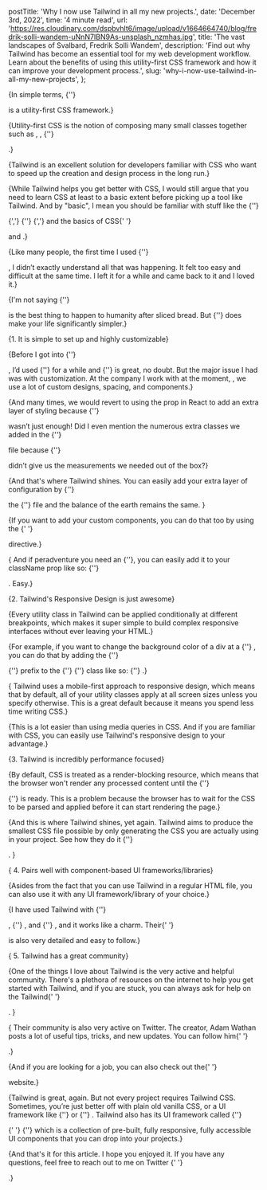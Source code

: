 
  postTitle: 'Why I now use Tailwind in all my new projects.',
  date: 'December 3rd, 2022',
  time: '4 minute read',
  url: 'https://res.cloudinary.com/dspbvhlt6/image/upload/v1664664740/blog/fredrik-solli-wandem-uNnN7IBN9As-unsplash_nzmhas.jpg',
  title: 'The vast landscapes of Svalbard, Fredrik Solli Wandem',
  description:
    'Find out why Tailwind has become an essential tool for my web development workflow. Learn about the benefits of using this utility-first CSS framework and how it can improve your development process.',
  slug: 'why-i-now-use-tailwind-in-all-my-new-projects',
};

<InfoNote note="Tailwind CSS is awesome!" />

{<Text>In simple terms, {''}

<ExternalUrl href='https://tailwindcss.com/' text='Tailwindcss' /> is a
utility-first CSS framework.</Text>}

{<Text>Utility-first CSS is the notion of composing many small classes together
such as <BoldText text='flex' />, <BoldText text='pt-4' />, {''}

<BoldText text='text-center' />.</Text>}

{<Text>Tailwind is an excellent solution for developers familiar with CSS who
want to speed up the creation and design process in the long run.</Text>}

{<Text>While Tailwind helps you get better with CSS, I would still argue that
you need to learn CSS at least to a basic extent before picking up a tool like
Tailwind. And by "basic", I mean you should be familiar with stuff like the {''}

<ExternalUrl
  href="https://developer.mozilla.org/en-US/docs/Learn/CSS/Building_blocks/The_box_model"
  text="box model"
/>
{','} {''}
<ExternalUrl
  href="https://developer.mozilla.org/en-US/docs/Web/CSS/CSS_Flexible_Box_Layout/Basic_Concepts_of_Flexbox"
  text="using flexbox"
/>
{','} and the basics of CSS{' '}

<ExternalUrl
  href="https://developer.mozilla.org/en-US/docs/Web/CSS/CSS_Animations/Using_CSS_animations"
  text="animations"
/> and <ExternalUrl
  href="https://developer.mozilla.org/en-US/docs/Web/CSS/CSS_Transitions/Using_CSS_transitions"
  text="transitions"
/>.</Text>}

<DangerNote note="I do not think it’s such a great idea to use Tailwind if you are not familiar with plain old vanilla CSS." />

{<Text>Like many people, the first time I used {''}

<ExternalUrl href='https://tailwindcss.com/' text='Tailwind' />, I didn’t
exactly understand all that was happening. It felt too easy and difficult at the
same time. I left it for a while and came back to it and I loved
it.</Text>}

{<Text>I'm not saying {''}

<ExternalUrl href='https://tailwindcss.com/' text='Tailwind' /> is the best
thing to happen to humanity after sliced bread. But {''}
<ExternalUrl href='https://tailwindcss.com/' text='Tailwind' /> does make your
life significantly simpler.</Text>}

<AnchorTag
  text="Here are a few reasons why I love and use Tailwind"
  href="why-I-love-and-use-Tailwind"
/>

{<ListNumber>1. It is simple to set up and highly customizable</ListNumber>}

{<Text>Before I got into {''}

<ExternalUrl href='https://tailwindcss.com/' text='Tailwind' />, I’d used {''}
<ExternalUrl href='https://getbootstrap.com/' text='Bootstrap' /> for a while and {''}
<ExternalUrl href='https://getbootstrap.com/' text='Bootstrap' /> is great, no
doubt. But the major issue I had was with customization. At the company I work with at the moment, <ExternalUrl href='https://dojah.io/' text='Dojah' />,
we use a lot of custom designs, spacing, and components.</Text>}

{<Text>And many times, we would revert to using the <QuoteText quote='style' />
prop in React to add an extra layer of styling because {''}

<ExternalUrl href="https://getbootstrap.com/" text="Bootstrap" /> wasn’t just enough!
Did I even mention the numerous extra classes we added in the {''}

<QuoteText quote="global.css" /> file because {''}

<ExternalUrl href='https://getbootstrap.com/' text='Bootstrap' /> didn’t give us
the measurements we needed out of the box?</Text>}

<InfoNote
  note="I'm not comparing both tools because they are intrinsically different.
Bootstrap is great if you need an already-built set of tools and components to
plug into. Tailwind on the other hand provides you with the utilities and you
build every other thing yourself."
/>

{<Text>And that's where Tailwind shines. You can easily add your extra layer of
configuration by {''}

<ExternalUrl
  href="https://tailwindcss.com/docs/customizing-spacing#extending-the-default-spacing-scale"
  text="extending"
/> the {''} <QuoteText quote="tailwind.config" /> file and the balance of the earth
remains the same. </Text>}

{<Text>If you want to add your custom components, you can do that too by using
the {' '}

<ExternalUrl
  href="https://tailwindcss.com/docs/reusing-styles#extracting-classes-with-apply"
  text="@apply"
/> directive.</Text>}

{<Text> And if peradventure you need an {''}<ExternalUrl
  href="https://tailwindcss.com/docs/adding-custom-styles#using-arbitrary-values"
  text="arbitrary value"
/>, you can easily add it to your className prop like so: {''}

<QuoteText quote="top-[117px]" />. Easy.</Text>}

{<ListNumber extraMarginTop>2. Tailwind's Responsive Design is just
awesome</ListNumber>}

{<Text>Every utility class in Tailwind can be applied conditionally at different
breakpoints, which makes it super simple to build complex responsive interfaces
without ever leaving your HTML.</Text>}

{<Text>For example, if you want to change the background color of a div at a
{''} <ExternalUrl
  href="https://tailwindcss.com/docs/responsive-design#responsive-design"
  text="specific breakpoint" />, you can do that by adding the {''}

<QuoteText quote="md" /> {''} prefix to the {''} <QuoteText quote="bg" /> {''}
class like so: {''} <QuoteText quote="bg-red-500 md:bg-blue-500 text-white xl:text-grey" />.</Text>}

{<Text> Tailwind uses a mobile-first approach to responsive design, which means
that by default, all of your utility classes apply at all screen sizes unless
you specify otherwise. This is a great default because it means you spend less
time writing CSS.</Text>}

{<Text>This is a lot easier than using media queries in CSS. And if you are
familiar with CSS, you can easily use Tailwind's responsive design to your
advantage.</Text>}

{<ListNumber extraMarginTop>3. Tailwind is incredibly performance
focused</ListNumber>}

{<Text>By default, CSS is treated as a render-blocking resource, which means
that the browser won't render any processed content until the {''}

<ExternalUrl
  href="https://developer.mozilla.org/en-US/docs/Web/API/CSS_Object_Model"
  text="CSSOM" />
{''} is ready. This is a problem because the browser has to wait for the CSS to be parsed and applied before it can start rendering the page.</Text>}

{<Text>And this is where Tailwind shines, yet again. Tailwind aims to produce
the smallest CSS file possible by only generating the CSS you are actually using
in your project. See how they do it {''}

<ExternalUrl
  href="https://tailwindcss.com/docs/optimizing-for-production#removing-unused-css"
  text="here" />.
</Text>}

{<ListNumber extraMarginTop> 4. Pairs well with component-based UI
frameworks/libraries</ListNumber>}

{<Text>Asides from the fact that you can use Tailwind in a regular HTML file,
you can also use it with any UI framework/library of your choice.</Text>}

{<Text>I have used Tailwind with {''}

<ExternalUrl href="https://reactjs.org/" text="React" />, {''}
<ExternalUrl href="https://nextjs.org/" text="Next js" />, and {''}
<ExternalUrl href="https://kit.svelte.dev/" text="SvelteKit" />, and it works
like a charm. Their{' '}

<ExternalUrl href="https://tailwindcss.com/docs/installation" text="documentation" />
is also very detailed and easy to follow.</Text>}

{<ListNumber extraMarginTop> 5. Tailwind has a great community</ListNumber>}

{<Text>One of the things I love about Tailwind is the very active and helpful
community. There's a plethora of resources on the internet to help you get
started with Tailwind, and if you are stuck, you can always ask for help on the
Tailwind{' '}

<ExternalUrl href="https://discord.com/invite/7NF8GNe" text="Discord" />. </Text>}

{<Text> Their community is also very active on Twitter. The creator, Adam Wathan
posts a lot of useful tips, tricks, and new updates. You can follow him{' '}

<ExternalUrl href="https://twitter.com/adamwathan" text="@adamwathan" />.</Text>}

{<Text>And if you are looking for a job, you can also check out the{' '}

<ExternalUrl
  href="https://jobs.tailwindcss.com/"
  text="Tailwind Jobs" /> website.</Text>}

<AnchorTag text="Conclusion" href="conclusion" />

{<Text>Tailwind is great, again. But not every project requires Tailwind CSS.
Sometimes, you’re just better off with plain old vanilla CSS, or a UI framework
like {''}<ExternalUrl
  href="https://getbootstrap.com/docs/5.0/getting-started/introduction/
" text="Bootstrap"
/> or {''} <ExternalUrl href="https://chakra-ui.com/" text="Chakra UI" />.
Tailwind also has its UI framework called {''}

<ExternalUrl href="https://tailwindui.com/" text="Tailwind UI" />{' '}
{''} which is a collection of pre-built, fully responsive, fully accessible UI components that you can drop into your projects.</Text>}

{<Text>And that's it for this article. I hope you enjoyed it. If you have any
questions, feel free to reach out to me on Twitter {' '}

<ExternalUrl href="https://twitter.com/dayoawobeku" text="@dayoawobeku" />.</Text>}
